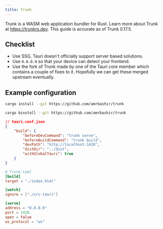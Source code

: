 ```yaml
---
title: Trunk
---
```



Trunk is a WASM web application bundler for Rust. Learn more about Trunk at https://trunkrs.dev. This guide is accurate as of Trunk 0.17.5.

## Checklist

- Use SSG, Tauri doesn't officially support server based solutions.
- Use `0.0.0.0` so that your device can detect your frontend.
- Use the fork of Trunk made by one of the Tauri core member which contains a couple of fixes to it. Hopefully we can get these merged upstream eventually.

## Example configuration

<Tabs>
<TabItem label="Cargo">

```sh
cargo install --git https://github.com/amrbashir/trunk
```

</TabItem>
<TabItem label="Binstall">

```sh
cargo binstall --git https://github.com/amrbashir/trunk
```

</TabItem>
</Tabs>

```json
// tauri.conf.json
{
	"build": {
		"beforeDevCommand": "trunk serve",
		"beforeBuildCommand": "trunk build",
		"devPath": "http://localhost:1420",
		"distDir": "../dist",
		"withGlobalTauri": true
	}
}
```

```toml
# Trunk.toml
[build]
target = "./index.html"

[watch]
ignore = ["./src-tauri"]

[serve]
address = "0.0.0.0"
port = 1420
open = false
ws_protocol = "ws"
```
